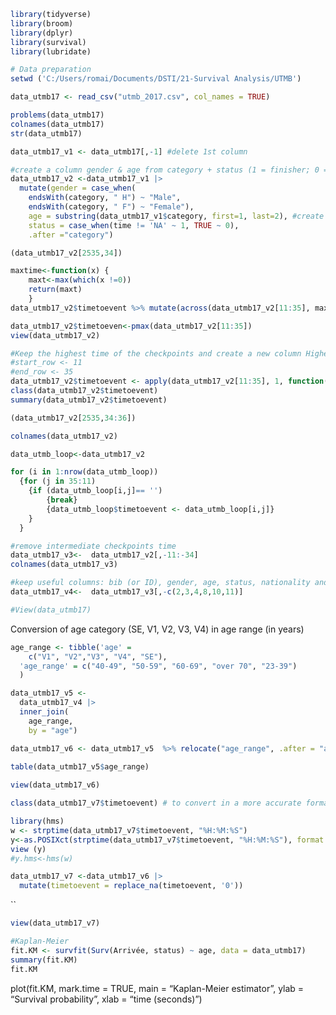 ```r
library(tidyverse)
library(broom)
library(dplyr)
library(survival)
library(lubridate)
```



```r
# Data preparation
setwd ('C:/Users/romai/Documents/DSTI/21-Survival Analysis/UTMB')

data_utmb17 <- read_csv("utmb_2017.csv", col_names = TRUE)

problems(data_utmb17)
colnames(data_utmb17)
str(data_utmb17)
```

```r
data_utmb17_v1 <- data_utmb17[,-1] #delete 1st column 

```



```r
#create a column gender & age from category + status (1 = finisher; 0 = DNF / not finisher)
data_utmb17_v2 <-data_utmb17_v1 |>
  mutate(gender = case_when(
    endsWith(category, " H") ~ "Male",
    endsWith(category, " F") ~ "Female"),
    age = substring(data_utmb17_v1$category, first=1, last=2), #create a column age from category
    status = case_when(time != 'NA' ~ 1, TRUE ~ 0),
    .after ="category")
```


```r
(data_utmb17_v2[2535,34])
```

```r
maxtime<-function(x) {
    maxt<-max(which(x !=0)) 
    return(maxt)
    }
data_utmb17_v2$timetoevent %>% mutate(across(data_utmb17_v2[11:35], maxtime))

```

```r
data_utmb17_v2$timetoeven<-pmax(data_utmb17_v2[11:35])
view(data_utmb17_v2)
```





```r
#Keep the highest time of the checkpoints and create a new column HighestTime
#start_row <- 11
#end_row <- 35
data_utmb17_v2$timetoevent <- apply(data_utmb17_v2[11:35], 1, function(x) x[max(which(x !=0))])
class(data_utmb17_v2$timetoevent)
summary(data_utmb17_v2$timetoevent)
```
```r
(data_utmb17_v2[2535,34:36])
```



```r
colnames(data_utmb17_v2)

```
```r
data_utmb_loop<-data_utmb17_v2

for (i in 1:nrow(data_utmb_loop))
  {for (j in 35:11)
    {if (data_utmb_loop[i,j]== '')
        {break}
        {data_utmb_loop$timetoevent <- data_utmb_loop[i,j]}
    }
  }
  ```

```r
#remove intermediate checkpoints time
data_utmb17_v3<-  data_utmb17_v2[,-11:-34]
colnames(data_utmb17_v3)
```

```r
#keep useful columns: bib (or ID), gender, age, status, nationality and time
data_utmb17_v4<-  data_utmb17_v3[,-c(2,3,4,8,10,11)]

#View(data_utmb17)

```

Conversion of age category (SE, V1, V2, V3, V4) in age range (in years)
```r
age_range <- tibble('age' =
    c("V1", "V2","V3", "V4", "SE"),
  'age_range' = c("40-49", "50-59", "60-69", "over 70", "23-39")
  )
```

```r
data_utmb17_v5 <-
  data_utmb17_v4 |>
  inner_join(
    age_range,
    by = "age")

data_utmb17_v6 <- data_utmb17_v5  %>% relocate("age_range", .after = "age")
  
table(data_utmb17_v5$age_range)
```
```r
view(data_utmb17_v6)
```



```r
class(data_utmb17_v7$timetoevent) # to convert in a more accurate format?

library(hms)
w <- strptime(data_utmb17_v7$timetoevent, "%H:%M:%S")
y<-as.POSIXct(strptime(data_utmb17_v7$timetoevent, "%H:%M:%S"), format = "%H:%M:%S")
view (y)
#y.hms<-hms(w)
```

```r
data_utmb17_v7 <-data_utmb17_v6 |>
  mutate(timetoevent = replace_na(timetoevent, '0'))

```


``
```r
view(data_utmb17_v7)
```








```r

#Kaplan-Meier
fit.KM <- survfit(Surv(Arrivée, status) ~ age, data = data_utmb17)
summary(fit.KM)
fit.KM
```






plot(fit.KM, mark.time = TRUE,
     main = "Kaplan-Meier estimator",
     ylab = "Survival probability",
     xlab = "time (seconds)")
